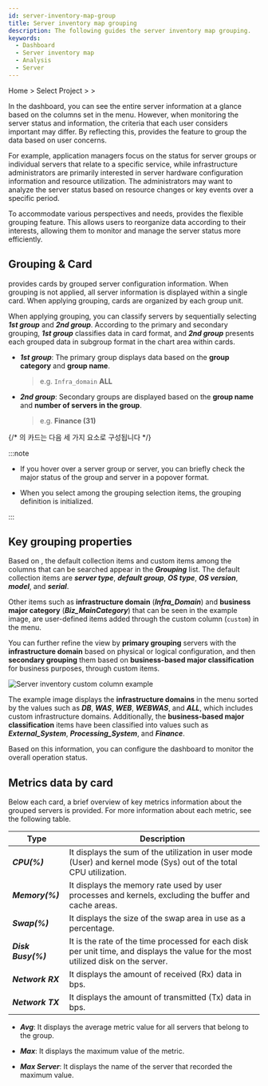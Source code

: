 ```yaml
---
id: server-inventory-map-group
title: Server inventory map grouping
description: The following guides the server inventory map grouping.
keywords:
  - Dashboard
  - Server inventory map
  - Analysis
  - Server
---
```


Home &gt; Select Project &gt; <Cmdname sid="side_dashboard" className="uitext" /> &gt; <Cmdname sid="side_serverInventoryMap" className="uitext" />

In the <Cmdname sid="side_serverInventoryMap" className="uitext" /> dashboard, you can see the entire server information at a glance based on the columns set in the <Cmdname sid="side_serverInventory" className="uitext" /> menu. However, when monitoring the server status and information, the criteria that each user considers important may differ. By reflecting this, <Cmdname sid="side_serverInventoryMap" className="uitext" /> provides the feature to group the data based on user concerns.

For example, application managers focus on the status for server groups or individual servers that relate to a specific service, while infrastructure administrators are primarily interested in server hardware configuration information and resource utilization. The administrators may want to analyze the server status based on resource changes or key events over a specific period.

To accommodate various perspectives and needs, <Cmdname sid="side_serverInventoryMap" className="uitext" /> provides the flexible grouping feature. This allows users to reorganize data according to their interests, allowing them to monitor and manage the server status more efficiently.

<ImgLang img='server-inventory-map-group.png' desc='Server inventory grouping' />

## Grouping & Card

<Cmdname sid="side_serverInventoryMap" className="uitext" /> provides cards by grouped server configuration information. When grouping is not applied, all server information is displayed within a single card. When applying grouping, cards are organized by each group unit.

When applying grouping, you can classify servers by sequentially selecting ***1st group*** and ***2nd group***. According to the primary and secondary grouping, ***1st group*** classifies data in card format, and ***2nd group*** presents each grouped data in subgroup format in the chart area within cards. 

- ***1st group***: The primary group displays data based on the **group category** and **group name**. 

  > e.g. <code class='custom-cl'>Infra_domain</code> **ALL**

- ***2nd group***: Secondary groups are displayed based on the **group name** and **number of servers in the group**.

  > e.g. **Finance (31)**

{/* <Cmdname sid="side_serverInventoryMap" className="uitext" />의 카드는 다음 세 가지 요소로 구성됩니다 */}

:::note 

- If you hover over a server group or server, you can briefly check the major status of the group and server in a popover format. 

- When you select <Cmdname sid="ITM08867" className="uitext" /> among the grouping selection items, the grouping definition is initialized.

:::

## Key grouping properties

Based on <Cmdname sid="side_serverInventory" className="uitext" />, the default collection items and custom items among the columns that can be searched appear in the ***Grouping*** list. The default collection items are ***server type***, ***default group***, ***OS type***, ***OS version***, ***model***, and ***serial***.

Other items such as **infrastructure domain** (***Infra_Domain***) and **business major category** (***Biz_MainCategory***) that can be seen in the example image, are user-defined items added through the custom column (<code class='custom-cl'>custom</code>) in the <Cmdname sid="side_serverInventory" className="uitext" /> menu.

You can further refine the view by **primary grouping** servers with the **infrastructure domain** based on physical or logical configuration, and then **secondary grouping** them based on **business-based major classification** for business purposes, through custom items. 

![Server inventory custom column example](/img/server-inventory-custom-cl-ex.png)

The example image displays the **infrastructure domains** in the <Cmdname sid="side_serverInventory" className="uitext" /> menu sorted by the values ​​such as ***DB***, ***WAS***, ***WEB***, ***WEBWAS***, and ***ALL***, which includes custom infrastructure domains. Additionally, the **business-based major classification** items have been classified into values ​​such as ***External_System***, ***Processing_System***, and ***Finance***. 

Based on this information, you can configure the <Cmdname sid="side_serverInventoryMap" className="uitext" /> dashboard to monitor the overall operation status. 

## Metrics data by card

Below each card, a brief overview of key metrics information about the grouped servers is provided. For more information about each metric, see the following table. 

| Type               | Description                                                                                                                        |
| ------------------ | ---------------------------------------------------------------------------------------------------------------------------------- |
| ***CPU(%)***       | It displays the sum of the utilization in user mode (User) and kernel mode (Sys) out of the total CPU utilization.                 |
| ***Memory(%)***    | It displays the memory rate used by user processes and kernels, excluding the buffer and cache areas.                              |
| ***Swap(%)***      | It displays the size of the swap area in use as a percentage.                                                                      |
| ***Disk Busy(%)*** | It is the rate of the time processed for each disk per unit time, and displays the value for the most utilized disk on the server. |
| ***Network RX***   | It displays the amount of received (Rx) data in bps.                                                                               |
| ***Network TX***   | It displays the amount of transmitted (Tx) data in bps.                                                                            |

- ***Avg***: It displays the average metric value for all servers that belong to the group.

- ***Max***: It displays the maximum value of the metric.

- ***Max Server***: It displays the name of the server that recorded the maximum value.
